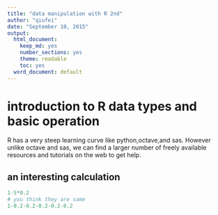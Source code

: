 ```yaml
---
title: "data manipulation with R 2nd"
author: "qiufei"
date: "September 10, 2015"
output:
  html_document:
    keep_md: yes
    number_sections: yes
    theme: readable
    toc: yes
  word_document: default
---
```


# introduction to R data types and basic operation

R has a very steep learning curve like python,octave,and sas. However unlike octave and sas, we can find a larger number of freely available resources and tutorials on the web to get help.


## an interesting calculation

```r
1-5*0.2
# you think they are same
1-0.2-0.2-0.2-0.2-0.2
```

